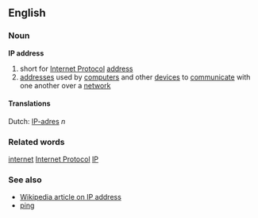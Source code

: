 ==English==
===Noun===
'''IP address'''

# short for [[Internet Protocol]] [[address]]
# [[address]]es used by [[computer]]s and other [[device]]s to [[communicate]] with one another over a [[network]]

====Translations====
Dutch: [[IP-adres]] ''n''

===Related words===
[[internet]]
[[Internet Protocol]]
[[IP]]

===See also===
*[[en:IP_address|Wikipedia article on IP address]]
*[[ping]]